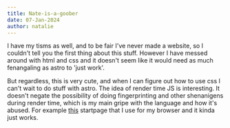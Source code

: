 ```yaml
---
title: Nate-is-a-goober
date: 07-Jan-2024
author: natalie
---
```

I have my tisms as well, and to be fair I've never made a website, so I couldn't tell you the first thing about this stuff. However I have messed around with html and css and it doesn't seem like it would need as much fenangaling as astro to 'just work'.

But regardless, this is very cute, and when I can figure out how to use css I can't wait to do stuff with astro. The idea of render time JS is interesting. It doesn't negate the possibility of doing fingerprinting and other shenanigens during render time, which is my main gripe with the language and how it's abused. For example [this](/startpage.html) startpage that I use for my browser and it kinda just works.
